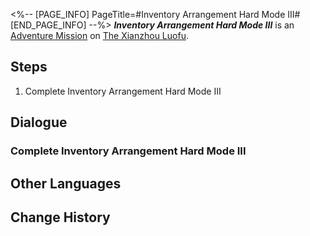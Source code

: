 <%-- [PAGE_INFO]
PageTitle=#Inventory Arrangement Hard Mode III#
[END_PAGE_INFO] --%>
{{Stub|Dialogue.}}
{{Mission Infobox
|id            = 8025233
|title         = 
|image         = <!--Mission Inventory Arrangement Hard Mode III.png-->
|type          = Adventure
|event_name    = 
|chapter       = 
|requirements  = {{subst:void|<!--Unknown: {"Type":"Manual"}-->}}
|summary       = <!--official mission summary from Fate's Atlas-->
|characters    = Trailblazer
|startLocation = [[The Xianzhou Luofu]] - [[Skysplitter]]
|world         = The Xianzhou Luofu
|area          = Skysplitter
|prev          = 
|next          = 
|rewards       = 
}}
'''''Inventory Arrangement Hard Mode III''''' is an [[Adventure Mission]] on [[The Xianzhou Luofu]].

==Steps==
# Complete Inventory Arrangement Hard Mode III

<!--
==Gameplay Notes==

--><!--
==Trial Character==

-->
==Dialogue==
{{Stub Dialogue}}
===Complete Inventory Arrangement Hard Mode III{{subst:void|<!--802523301-->}}===
{{Mission Description|type=adventure|location=Skysplitter|Complete Inventory Arrangement Hard Mode III}}
{{Dialogue Start}}
:{{tx}}
{{Dialogue End}}

==Other Languages==
{{Other Languages
|en   = Inventory Arrangement Hard Mode III
|zhs  = 「码放货物」困难模式III
|zht  = 「堆放貨物」困難模式III
|ja   = 「貨物整理」難易度・困難III
|ko   = 「화물 적재」 어려움 모드 III
|es   = Cargamento de mercancía: modo difícil&nbsp;III
|fr   = Mode difficile III de Gestion du chargement
|ru   = Погрузка товара - Сложный режим III
|th   = โหลดสินค้าโหมดยาก III
|vi   = "Sắp Xếp Hàng Hóa" Chế Độ Khó III
|de   = Lagerverwaltung – Schwerer Modus III
|id   = "Penataan Barang" Mode Sulit III
|pt   = Organização de Inventário - Modo Difícil III
}}

==Change History==
{{Change History|2.5}}
